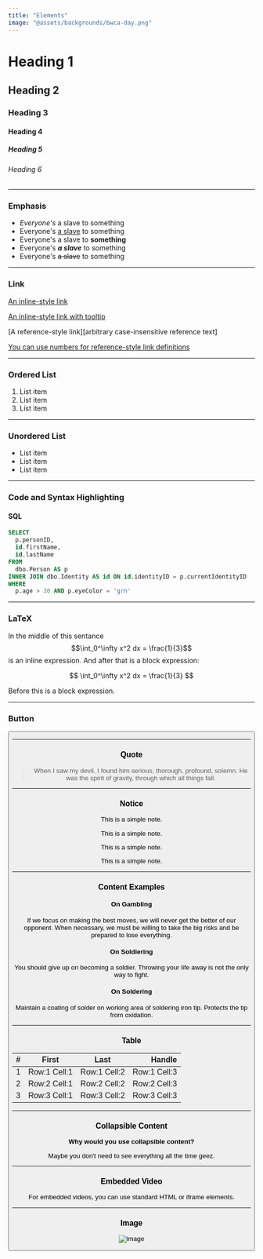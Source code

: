 ```yaml
---
title: "Elements"
image: "@assets/backgrounds/bwca-day.png"
---
```


# Heading 1

## Heading 2

### Heading 3

#### Heading 4

##### Heading 5

###### Heading 6

---

### Emphasis

- _Everyone's_ a slave to something
- Everyone's <ins>a slave</ins> to something
- Everyone's a slave to **something**
- Everyone's **_a slave_** to something
- Everyone's ~~a slave~~ to something

---

### Link

[An inline-style link](https://reednel.com)

[An inline-style link with tooltip](https://reednel.com "Reed Nelson's website")

[A reference-style link][arbitrary case-insensitive reference text]

[You can use numbers for reference-style link definitions][1]

[reference text]: https://reednel.com
[1]: https://reednel.com

---

### Ordered List

1. List item
2. List item
3. List item

---

### Unordered List

- List item
- List item
- List item

---

### Code and Syntax Highlighting

#### SQL

```sql
SELECT
  p.personID,
  id.firstName,
  id.lastName
FROM
  dbo.Person AS p
INNER JOIN dbo.Identity AS id ON id.identityID = p.currentIdentityID
WHERE
  p.age > 30 AND p.eyeColor = 'grn'
```

---

### LaTeX

In the middle of this sentance $$\int_0^\infty x^2 dx = \frac{1}{3}$$ is an inline expression. And after that is a block expression:

$$
\int_0^\infty x^2 dx = \frac{1}{3}
$$

Before this is a block expression.

---

### Button

<Button
  label="Button"
  link="/"
  type="primary"
  color="bg-gradient-to-br from-blue-500 to-pink-500"
  newtab
  hoverInvert
/>

---

### Quote

> When I saw my devil, I found him serious, thorough, profound, solemn. He was the spirit of gravity, through which all things fall.

---

### Notice

<Notice type="note">This is a simple note.</Notice>

<Notice type="tip">This is a simple note.</Notice>

<Notice type="info">This is a simple note.</Notice>

<Notice type="warning">This is a simple note.</Notice>

---

### Content Examples

#### On Gambling

If we focus on making the best moves, we will never get the better of our opponent. When necessary, we must be willing to take the big risks and be prepared to lose everything.

#### On Soldiering

You should give up on becoming a soldier. Throwing your life away is not the only way to fight.

#### On Soldering

Maintain a coating of solder on working area of soldering iron tip. Protects the tip from oxidation.

---

### Table

| #   |    First     |     Last     |       Handle |
| :-- | :----------: | :----------: | -----------: |
| 1   | Row:1 Cell:1 | Row:1 Cell:2 | Row:1 Cell:3 |
| 2   | Row:2 Cell:1 | Row:2 Cell:2 | Row:2 Cell:3 |
| 3   | Row:3 Cell:1 | Row:3 Cell:2 | Row:3 Cell:3 |

---

### Collapsible Content

**Why would you use collapsible content?**

Maybe you don't need to see everything all the time geez.

---

### Embedded Video

For embedded videos, you can use standard HTML or iframe elements.

---

### Image

![image](@assets/backgrounds/bwca-day.png "BWCA during the day")
